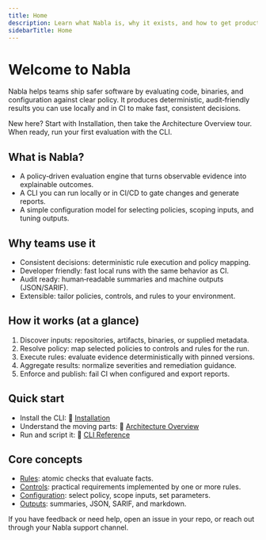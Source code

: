 ```yaml
---
title: Home
description: Learn what Nabla is, why it exists, and how to get productive quickly.
sidebarTitle: Home
---
```


# Welcome to Nabla

Nabla helps teams ship safer software by evaluating code, binaries, and configuration against clear policy. It produces deterministic, audit‑friendly results you can use locally and in CI to make fast, consistent decisions.

<Callout type="info">New here? Start with Installation, then take the Architecture Overview tour. When ready, run your first evaluation with the CLI.</Callout>

## What is Nabla?

- A policy‑driven evaluation engine that turns observable evidence into explainable outcomes.
- A CLI you can run locally or in CI/CD to gate changes and generate reports.
- A simple configuration model for selecting policies, scoping inputs, and tuning outputs.

## Why teams use it

- Consistent decisions: deterministic rule execution and policy mapping.
- Developer friendly: fast local runs with the same behavior as CI.
- Audit ready: human‑readable summaries and machine outputs (JSON/SARIF).
- Extensible: tailor policies, controls, and rules to your environment.

## How it works (at a glance)

1. Discover inputs: repositories, artifacts, binaries, or supplied metadata.
2. Resolve policy: map selected policies to controls and rules for the run.
3. Execute rules: evaluate evidence deterministically with pinned versions.
4. Aggregate results: normalize severities and remediation guidance.
5. Enforce and publish: fail CI when configured and export reports.

## Quick start

- Install the CLI: 🔗 <a className="font-bold" href="/docs/installation">Installation</a>
- Understand the moving parts: 🔗 <a className="font-bold" href="/docs/highlevel-overview">Architecture Overview</a>
- Run and script it: 🔗 <a className="font-bold" href="/docs/cli-reference">CLI Reference</a>

## Core concepts

- <a href="/docs/rules">Rules</a>: atomic checks that evaluate facts.
- <a href="/docs/controls">Controls</a>: practical requirements implemented by one or more rules.
- <a href="/docs/configuration">Configuration</a>: select policy, scope inputs, set parameters.
- <a href="/docs/outputs">Outputs</a>: summaries, JSON, SARIF, and markdown.

If you have feedback or need help, open an issue in your repo, or reach out through your Nabla support channel.
